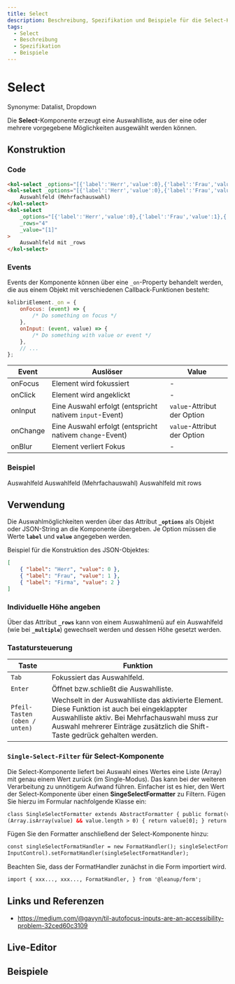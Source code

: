```yaml
---
title: Select
description: Beschreibung, Spezifikation und Beispiele für die Select-Komponente.
tags:
  - Select
  - Beschreibung
  - Spezifikation
  - Beispiele
---
```



# Select

Synonyme: Datalist, Dropdown

Die **Select**-Komponente erzeugt eine Auswahlliste, aus der eine oder mehrere vorgegebene Möglichkeiten ausgewählt werden können.

## Konstruktion

### Code

```html
<kol-select _options="[{'label':'Herr','value':0},{'label':'Frau','value':1},{'label':'Firma','value':2}]" _value="[1]"> Auswahlfeld </kol-select>
<kol-select _options="[{'label':'Herr','value':0},{'label':'Frau','value':1},{'label':'Firma','value':2}]" _multiple _value="[0,2]">
	Auswahlfeld (Mehrfachauswahl)
</kol-select>
<kol-select
	_options="[{'label':'Herr','value':0},{'label':'Frau','value':1},{'label':'Firma','value':2},{'label':'Herr','value':3},{'label':'Frau','value':4},{'label':'Firma','value':5}]"
	_rows="4"
	_value="[1]"
>
	Auswahlfeld mit _rows
</kol-select>
```

### Events

Events der Komponente können über eine `_on`-Property behandelt werden, die aus einem Objekt mit verschiedenen Callback-Funktionen besteht:

```js
kolibriElement._on = {
	onFocus: (event) => {
		/* Do something on focus */
	},
	onInput: (event, value) => {
		/* Do something with value or event */
	},
	// ...
};
```

| Event    | Auslöser                                                 | Value                       |
| -------- | -------------------------------------------------------- | --------------------------- |
| onFocus  | Element wird fokussiert                                  | -                           |
| onClick  | Element wird angeklickt                                  | -                           |
| onInput  | Eine Auswahl erfolgt (entspricht nativem `input`-Event)  | `value`-Attribut der Option |
| onChange | Eine Auswahl erfolgt (entspricht nativem `change`-Event) | `value`-Attribut der Option |
| onBlur   | Element verliert Fokus                                   | -                           |

### Beispiel

<kol-select _options="[{'label':'Herr','value':0},{'label':'Frau','value':1},{'label':'Firma','value':2}]" _value="[1]"> Auswahlfeld </kol-select>
<kol-select _options="[{'label':'Herr','value':0},{'label':'Frau','value':1},{'label':'Firma','value':2}]" _multiple _value="[0,2]">
	Auswahlfeld (Mehrfachauswahl)
</kol-select>
<kol-select _options="[{'label':'Herr','value':0},{'label':'Frau','value':1},{'label':'Firma','value':2},{'label':'Herr','value':3},{'label':'Frau','value':4},{'label':'Firma','value':5}]" _rows="4" _value="[1]">Auswahlfeld mit rows</kol-select>

## Verwendung

Die Auswahlmöglichkeiten werden über das Attribut **`_options`** als Objekt oder JSON-String an die Komponente übergeben. Je Option müssen die Werte **`label`** und **`value`** angegeben werden.

Beispiel für die Konstruktion des JSON-Objektes:

```json
[
	{ "label": "Herr", "value": 0 },
	{ "label": "Frau", "value": 1 },
	{ "label": "Firma", "value": 2 }
]
```

### Individuelle Höhe angeben

Über das Attribut **`_rows`** kann von einem Auswahlmenü auf ein Auswahlfeld (wie bei **`_multiple`**) gewechselt werden und dessen Höhe gesetzt werden.

<!--### Best practices-->

<!-- ## Barrierefreiheit -->

### Tastatursteuerung

| Taste                         | Funktion                                                                                                                                                                                                                      |
| ----------------------------- | ----------------------------------------------------------------------------------------------------------------------------------------------------------------------------------------------------------------------------- |
| `Tab`                         | Fokussiert das Auswahlfeld.                                                                                                                                                                                                   |
| `Enter`                       | Öffnet bzw.schließt die Auswahlliste.                                                                                                                                                                                         |
| `Pfeil-Tasten (oben / unten)` | Wechselt in der Auswahlliste das aktivierte Element. Diese Funktion ist auch bei eingeklappter Auswahlliste aktiv. Bei Mehrfachauswahl muss zur Auswahl mehrerer Einträge zusätzlich die Shift-Taste gedrück gehalten werden. |

### `Single-Select-Filter` für Select-Komponente

Die Select-Komponente liefert bei Auswahl eines Wertes eine Liste (Array) mit genau einem
Wert zurück (im Single-Modus). Das kann bei der weiteren Verarbeitung zu unnötigem Aufwand führen. Einfacher ist es hier, den Wert der Select-Komponente über einen <b>SingeSelectFormatter</b> zu Filtern. Fügen Sie hierzu im Formular nachfolgende Klasse ein:

```html
class SingleSelectFormatter extends AbstractFormatter { public format(value: unknown): unknown { return [value]; } public parse(value: unknown): unknown { if
(Array.isArray(value) && value.length > 0) { return value[0]; } return value; } }
```

Fügen Sie den Formatter anschließend der Select-Komponente hinzu:

```html
const singleSelectFormatHandler = new FormatHandler(); singleSelectFormatHandler.formatters.add([new SingleSelectFormatter()]); (this.getInput('kategorie') as
InputControl).setFormatHandler(singleSelectFormatHandler);
```

Beachten Sie, dass der FormatHandler zunächst in die Form importiert wird.

```html
import { xxx..., xxx..., FormatHandler, } from '@leanup/form';
```

## Links und Referenzen

- https://medium.com/@gavyn/til-autofocus-inputs-are-an-accessibility-problem-32ced60c3109

<Readme />

<ExampleLink component="select" />

## Live-Editor

<LiveEditorCompact component="select" />

## Beispiele

<Configurator component="select" sample="basic" />
